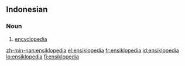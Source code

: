 ==Indonesian==

===Noun===
{{infl|id|noun}}

# [[encyclopedia]]

[[zh-min-nan:ensiklopedia]]
[[el:ensiklopedia]]
[[fr:ensiklopedia]]
[[id:ensiklopedia]]
[[lo:ensiklopedia]]
[[fi:ensiklopedia]]